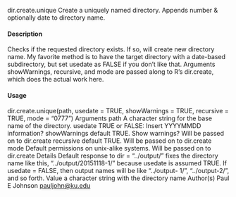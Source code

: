 
dir.create.unique Create a uniquely named directory. Appends number & optionally
date to directory name.

#### Description

Checks if the requested directory exists. If so, will create new directory name. My favorite method
is to have the target directory with a date-based subdirectory, but set usedate as FALSE if you don’t
like that. Arguments showWarnings, recursive, and mode are passed along to R’s dir.create, which
does the actual work here.

#### Usage

dir.create.unique(path, usedate = TRUE, showWarnings = TRUE,
recursive = TRUE, mode = "0777")
Arguments
path A character string for the base name of the directory.
usedate TRUE or FALSE: Insert YYYYMMDD information?
showWarnings default TRUE. Show warnings? Will be passed on to dir.create
recursive default TRUE. Will be passed on to dir.create
mode Default permissions on unix-alike systems. Will be passed on to dir.create
Details
Default response to dir = "../output/" fixes the directory name like this, "../output/20151118-1/"
because usedate is assumed TRUE. If usedate = FALSE, then output names will be like "../output-
1/", "../output-2/", and so forth.
Value
a character string with the directory name
Author(s)
Paul E Johnson <pauljohn@ku.edu>

